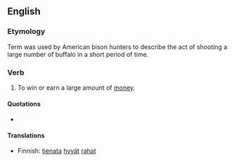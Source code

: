==English==

===Etymology===
Term was used by American bison hunters to describe the act of shooting a large number of buffalo in a short period of time.

===Verb===
{{infl|en|verb|head=to [[make]] [[a]] [[killing]]}}

# {{idiom}} To win or earn a large amount of [[money]].

====Quotations====
* {{seeCites}}

====Translations====
{{trans-top}}
* Finnish: [[tienata]] [[hyvä|hyvät]] [[raha|rahat]]
{{trans-mid}}
{{trans-bottom}}